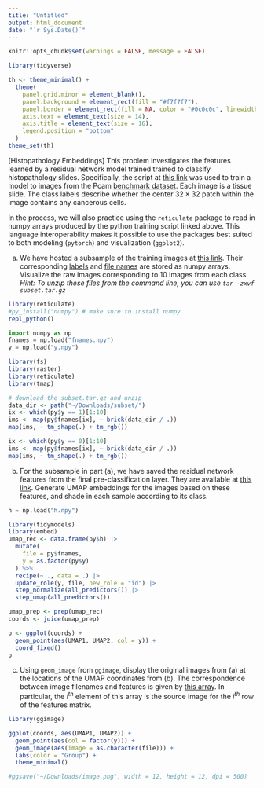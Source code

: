 ```yaml
---
title: "Untitled"
output: html_document
date: "`r Sys.Date()`"
---
```


```r
knitr::opts_chunk$set(warnings = FALSE, message = FALSE)
```

```r
library(tidyverse)

th <- theme_minimal() +
  theme(
    panel.grid.minor = element_blank(),
    panel.background = element_rect(fill = "#f7f7f7"),
    panel.border = element_rect(fill = NA, color = "#0c0c0c", linewidth = 0.6),
    axis.text = element_text(size = 14),
    axis.title = element_text(size = 16),
    legend.position = "bottom"
  )
theme_set(th)
```

[Histopathology Embeddings] This problem investigates the features learned by
a residual network model trained trained to classify histopathology slides.
Specifically, the script at [this
link](https://colab.research.google.com/drive/1bPFz718F-YE0iUcdkm2kc0Aeg8g6-Neh?usp=sharing)
was used to train a model to images from the Pcam [benchmark
dataset](https://www.kaggle.com/competitions/histopathologic-cancer-detection/data).
Each image is a tissue slide. The class labels describe whether the center $32 \times 32$ patch within the image contains any cancerous cells.

In the process, we will also practice using the `reticulate` package to read in
numpy arrays produced by the python training script linked above. This language
interoperability makes it possible to use the packages best suited to both
modeling (`pytorch`) and visualization (`ggplot2`).

a. We have hosted a subsample of the training images at [this
link](https://github.com/krisrs1128/stat436_s24/raw/main/data/subset.tar.gz).
Their corresponding [labels](https://github.com/krisrs1128/stat436_s24/raw/main/data/y.npy) and [file names](https://github.com/krisrs1128/stat436_s24/raw/main/data/fnames.npy) are stored as numpy arrays. Visualize the raw images corresponding to 10 images from each class. _Hint: To unzip these files from the command line, you can use `tar -zxvf subset.tar.gz`_  

```r
library(reticulate)
#py_install("numpy") # make sure to install numpy
repl_python()
```

```python
import numpy as np
fnames = np.load("fnames.npy")
y = np.load("y.npy")
```

```r
library(fs)
library(raster)
library(reticulate)
library(tmap)

# download the subset.tar.gz and unzip
data_dir <- path("~/Downloads/subset/")
ix <- which(py$y == 1)[1:10]
ims <- map(py$fnames[ix], ~ brick(data_dir / .))
map(ims, ~ tm_shape(.) + tm_rgb())
```

```r
ix <- which(py$y == 0)[1:10]
ims <- map(py$fnames[ix], ~ brick(data_dir / .))
map(ims, ~ tm_shape(.) + tm_rgb())
```

b. For the subsample in part (a), we have saved the residual network
features from the final pre-classification layer. They are available
at [this
link](https://github.com/krisrs1128/stat436_s24/raw/main/data/h.npy).
Generate UMAP embeddings for the images based on these features, and shade
in each sample according to its class.

```python
h = np.load("h.npy")
```

```r
library(tidymodels)
library(embed)
umap_rec <- data.frame(py$h) |>
  mutate(
    file = py$fnames,
    y = as.factor(py$y)
  ) %>%
  recipe(~ ., data = .) |>
  update_role(y, file, new_role = "id") |>
  step_normalize(all_predictors()) |>
  step_umap(all_predictors())

umap_prep <- prep(umap_rec)
coords <- juice(umap_prep)
```

```r
p <- ggplot(coords) +
  geom_point(aes(UMAP1, UMAP2, col = y)) +
  coord_fixed()
p
```

c. Using `geom_image` from `ggimage`, display the original images from (a) at
the locations of the UMAP coordinates from (b). The correspondence between image
filenames and features is given by [this array](https://github.com/krisrs1128/stat479_s22/blob/main/_slides/week13/exercises/fnames.npy?raw=true).
In particular, the $i^{th}$ element of this array is the source image for the
$i^{th}$ row of the features matrix.

```r
library(ggimage)

ggplot(coords, aes(UMAP1, UMAP2)) +
  geom_point(aes(col = factor(y))) +
  geom_image(aes(image = as.character(file))) +
  labs(color = "Group") +
  theme_minimal()

#ggsave("~/Downloads/image.png", width = 12, height = 12, dpi = 500)
```
